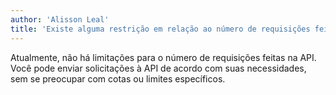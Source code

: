 ```yaml
---
author: 'Alisson Leal'
title: 'Existe alguma restrição em relação ao número de requisições feitas na API?'
---
```


Atualmente, não há limitações para o número de requisições feitas na API. Você pode enviar solicitações à API de acordo com suas necessidades, sem se preocupar com cotas ou limites específicos.
